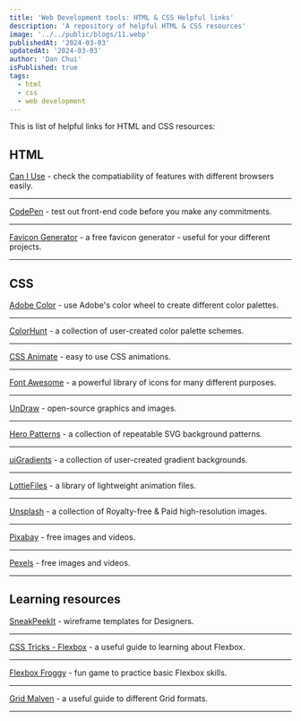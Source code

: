 ```yaml
---
title: 'Web Development tools: HTML & CSS Helpful links'
description: 'A repository of helpful HTML & CSS resources'
image: '../../public/blogs/11.webp'
publishedAt: '2024-03-03'
updatedAt: '2024-03-03'
author: 'Dan Chui'
isPublished: true
tags:
  - html
  - css
  - web development
---
```


This is list of helpful links for HTML and CSS resources:

## HTML

[Can I Use](https://caniuse.com/) - check the compatiability of features with different browsers easily.

---

[CodePen](https://codepen.io/) - test out front-end code before you make any commitments.

---

[Favicon Generator](https://favicon.io/) - a free favicon generator - useful for your different projects.

---

## CSS

[Adobe Color](https://color.adobe.com/explore) - use Adobe's color wheel to create different color palettes.

---

[ColorHunt](https://colorhunt.co/) - a collection of user-created color palette schemes.

---

[CSS Animate](https://animate.style/) - easy to use CSS animations.

---

[Font Awesome](https://fontawesome.com/) - a powerful library of icons for many different purposes.

---

[UnDraw](https://undraw.co/) - open-source graphics and images.

---

[Hero Patterns](https://heropatterns.com/) - a collection of repeatable SVG background patterns.

---

[uiGradients](https://uigradients.com/#ByDesign) - a collection of user-created gradient backgrounds.

---

[LottieFiles](https://lottiefiles.com/) - a library of lightweight animation files.

---

[Unsplash](https://unsplash.com/) - a collection of Royalty-free & Paid high-resolution images.

---

[Pixabay](https://pixabay.com) - free images and videos.

---

[Pexels](https://pexels.com) - free images and videos.

---

## Learning resources

[SneakPeekIt](https://sneakpeekit.com/) - wireframe templates for Designers.

---

[CSS Tricks - Flexbox](https://css-tricks.com/snippets/css/a-guide-to-flexbox/) - a useful guide to learning about Flexbox.

---

[Flexbox Froggy](https://flexboxfroggy.com/) - fun game to practice basic Flexbox skills.

---

[Grid Malven](https://grid.malven.co/) - a useful guide to different Grid formats.

---
